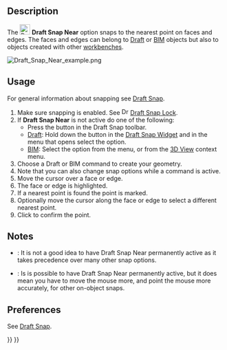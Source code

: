 <languages/>
<translate>

<!--T:8-->
{{Docnav
|[[Draft_Snap_Special|Snap Special]]
|[[Draft_Snap_Ortho|Snap Ortho]]
|[[Draft_Workbench|Draft]]
|IconL=Draft_Snap_Special.svg
|IconR=Draft_Snap_Ortho.svg
|IconC=Workbench_Draft.svg
}}

<!--T:1-->
{{GuiCommand
|Name=Draft Snap Near
|MenuLocation=Snapping → Snap Near
|Workbenches=[[Draft_Workbench|Draft]], [[BIM_Workbench|BIM]]
|SeeAlso=[[Draft_Snap|Draft Snap]], [[Draft_Snap_Lock|Draft Snap Lock]]
}}

== Description == <!--T:11--> 

<!--T:2-->
The [[Image:Draft_Snap_Near.svg|24px]] '''Draft Snap Near''' option snaps to the nearest point on faces and edges. The faces and edges can belong to [[Draft_Workbench|Draft]] or [[BIM_Workbench|BIM]] objects but also to objects created with other [[Workbenches|workbenches]].

</translate>
[[Image:Draft_Snap_Near_example.png]]
<translate>
<!--T:6-->
{{Caption|Snapping the second point of a line to the nearest point on an edge}}

== Usage == <!--T:12--> 

<!--T:13-->
For general information about snapping see [[Draft_Snap|Draft Snap]].

<!--T:3-->
# Make sure snapping is enabled. See [[Image:Draft_Snap_Lock.svg|16px]] [[Draft_Snap_Lock|Draft Snap Lock]].
# If '''Draft Snap Near''' is not active do one of the following:
#* Press the {{Button|[[Image:Draft_Snap_Near.svg|16px]] [[Draft_Snap_Near|Snap Near]]}} button in the Draft Snap toolbar.
#* [[Draft_Workbench|Draft]]: Hold down the {{Button|[[Image:Draft_Snap_Lock.svg|x16px]][[Image:Toolbar_flyout_arrow.svg|x16px]]}} button in the [[Draft_Snap_Widget|Draft Snap Widget]] and in the menu that opens select the {{MenuCommand|[[Image:Draft_Snap_Near.svg|16px]] Snap Near}} option.
#* [[BIM_Workbench|BIM]]: Select the {{MenuCommand|Snapping → [[Image:Draft_Snap_Near.svg|16px]] Snap Near}} option from the menu, or from the [[3D_View|3D View]] context menu.
# Choose a Draft or BIM command to create your geometry.
# Note that you can also change snap options while a command is active.
# Move the cursor over a face or edge.
# The face or edge is highlighted.
# If a nearest point is found the point is marked.
# Optionally move the cursor along the face or edge to select a different nearest point.
# Click to confirm the point.

== Notes == <!--T:5-->

<!--T:4-->
* {{VersionMinus|1.0}}: It is not a good idea to have Draft Snap Near permanently active as it takes precedence over many other snap options.
* {{Version|1.1}}: Is is possible to have Draft Snap Near permanently active, but it does mean you have to move the mouse more, and point the mouse more accurately, for other on-object snaps.

== Preferences == <!--T:14-->

<!--T:15-->
See [[Draft_Snap#Preferences|Draft Snap]].


<!--T:7-->
{{Docnav
|[[Draft_Snap_Special|Snap Special]]
|[[Draft_Snap_Ortho|Snap Ortho]]
|[[Draft_Workbench|Draft]]
|IconL=Draft_Snap_Special.svg
|IconR=Draft_Snap_Ortho.svg
|IconC=Workbench_Draft.svg
}}

</translate>
{{Draft Tools navi{{#translation:}}}}
{{Userdocnavi{{#translation:}}}}